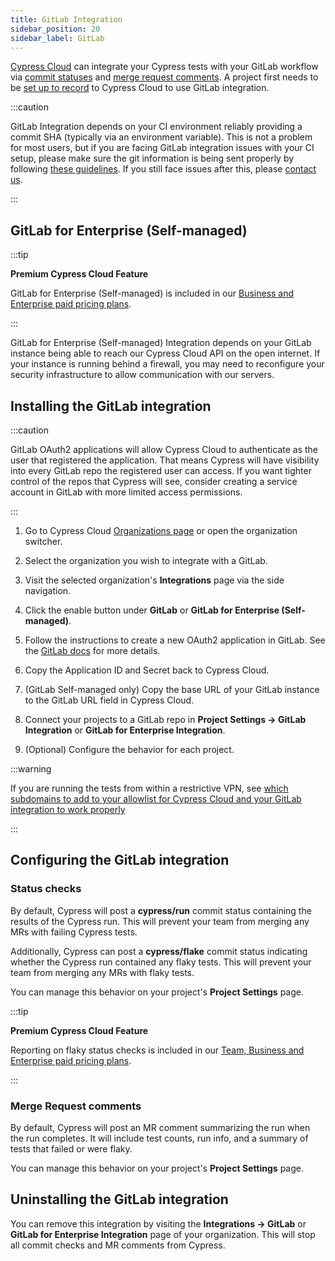 ```yaml
---
title: GitLab Integration
sidebar_position: 20
sidebar_label: GitLab
---
```


[Cypress Cloud](https://on.cypress.io/cloud) can integrate your Cypress tests
with your GitLab workflow via [commit statuses](#Commit-statuses) and
[merge request comments](#Merge-Request-comments). A project first needs to be
[set up to record](/guides/cloud/account-management/projects) to Cypress Cloud to use GitLab
integration.

<DocsImage
  src="/img/dashboard/gitlab-integration/gitlab-merge-request-comment.jpg"
  width={800}
/>

:::caution

GitLab Integration depends on your CI environment reliably providing a commit
SHA (typically via an environment variable). This is not a problem for most
users, but if you are facing GitLab integration issues with your CI setup,
please make sure the git information is being sent properly by following
[these guidelines](/guides/continuous-integration/introduction#Git-information).
If you still face issues after this, please
[contact us](mailto:support@cypress.io).

:::

## GitLab for Enterprise (Self-managed)

:::tip

<strong>
  <Icon name="star" /> Premium Cypress Cloud Feature
</strong>

GitLab for Enterprise (Self-managed) is included in our
[Business and Enterprise paid pricing plans](https://www.cypress.io/pricing).

:::

GitLab for Enterprise (Self-managed) Integration depends on your GitLab instance
being able to reach our Cypress Cloud API on the open internet. If your instance
is running behind a firewall, you may need to reconfigure your security
infrastructure to allow communication with our servers.

## Installing the GitLab integration

:::caution

GitLab OAuth2 applications will allow Cypress Cloud to authenticate as the user
that registered the application. That means Cypress will have visibility into
every GitLab repo the registered user can access. If you want tighter control of
the repos that Cypress will see, consider creating a service account in GitLab
with more limited access permissions.

:::

1. Go to Cypress Cloud
   [Organizations page](https://cloud.cypress.io/organizations) or open the
   organization switcher.
2. Select the organization you wish to integrate with a GitLab.

   <DocsImage
     src="/img/dashboard/select-cypress-organization.jpg"
     alt="Select an organization"
     width={600}
   />

3. Visit the selected organization's **Integrations** page via the side
   navigation.

   <DocsImage
     src="/img/dashboard/navigate-to-organization-integrations.jpg"
     alt="Install Cypress GitLab from Integrations"
     width={600}
   />

4. Click the enable button under **GitLab** or **GitLab for Enterprise
   (Self-managed)**.
5. Follow the instructions to create a new OAuth2 application in GitLab. See the
   [GitLab docs](https://docs.gitlab.com/ee/integration/oauth_provider.html#adding-an-application-through-the-profile)
   for more details.
6. Copy the Application ID and Secret back to Cypress Cloud.
7. (GitLab Self-managed only) Copy the base URL of your GitLab instance to the
   GitLab URL field in Cypress Cloud.
8. Connect your projects to a GitLab repo in **Project Settings → GitLab
   Integration** or **GitLab for Enterprise Integration**.
9. (Optional) Configure the behavior for each project.

:::warning

If you are running the tests from within a restrictive VPN, see
[which subdomains to add to your allowlist for Cypress Cloud and your GitLab integration to work properly](/faq/questions/cloud-faq#Im-working-at-a-restrictive-VPN-Which-subdomains-do-I-have-to-allow-on-my-VPN-for-Cypress-Cloud-to-work-properly)

:::

## Configuring the GitLab integration

### Status checks

By default, Cypress will post a **cypress/run** commit status containing the
results of the Cypress run. This will prevent your team from merging any MRs
with failing Cypress tests.

Additionally, Cypress can post a **cypress/flake** commit status indicating
whether the Cypress run contained any flaky tests. This will prevent your team
from merging any MRs with flaky tests.

You can manage this behavior on your project's **Project Settings** page.

<DocsImage
  src="/img/dashboard/gitlab-integration/gitlab-status-checks.jpg"
  width={800}
/>

:::tip

<strong>
  <Icon name="star" /> Premium Cypress Cloud Feature
</strong>

Reporting on flaky status checks is included in our
[Team, Business and Enterprise paid pricing plans](https://www.cypress.io/pricing).

:::

### Merge Request comments

By default, Cypress will post an MR comment summarizing the run when the run
completes. It will include test counts, run info, and a summary of tests that
failed or were flaky.

You can manage this behavior on your project's **Project Settings** page.

<DocsImage
  src="/img/dashboard/gitlab-integration/gitlab-merge-requests.jpg"
  width={800}
/>

## Uninstalling the GitLab integration

You can remove this integration by visiting the **Integrations → GitLab** or
**GitLab for Enterprise Integration** page of your organization. This will stop
all commit checks and MR comments from Cypress.
